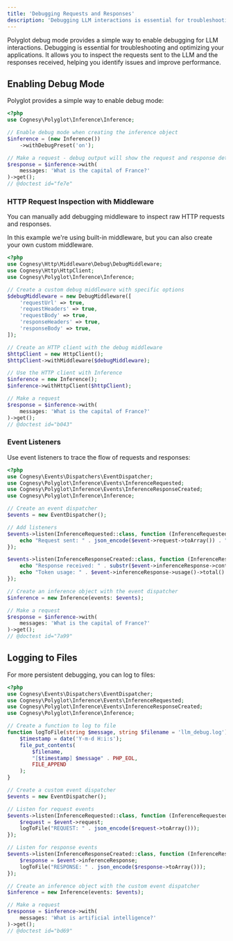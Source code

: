 ```yaml
---
title: 'Debugging Requests and Responses'
description: 'Debugging LLM interactions is essential for troubleshooting and optimizing your applications.'
---
```


Polyglot debug mode provides a simple way to enable debugging for LLM interactions. Debugging is essential for troubleshooting and optimizing your applications. It allows you to inspect the requests sent to the LLM and the responses received, helping you identify issues and improve performance.



## Enabling Debug Mode

Polyglot provides a simple way to enable debug mode:

```php
<?php
use Cognesy\Polyglot\Inference\Inference;

// Enable debug mode when creating the inference object
$inference = (new Inference())
    ->withDebugPreset('on');

// Make a request - debug output will show the request and response details
$response = $inference->with(
    messages: 'What is the capital of France?'
)->get();
// @doctest id="fe7e"
```




### HTTP Request Inspection with Middleware

You can manually add debugging middleware to inspect raw HTTP requests and responses.

In this example we're using built-in middleware, but you can also create your own custom middleware.

```php
<?php
use Cognesy\Http\Middleware\Debug\DebugMiddleware;
use Cognesy\Http\HttpClient;
use Cognesy\Polyglot\Inference\Inference;

// Create a custom debug middleware with specific options
$debugMiddleware = new DebugMiddleware([
    'requestUrl' => true,
    'requestHeaders' => true,
    'requestBody' => true,
    'responseHeaders' => true,
    'responseBody' => true,
]);

// Create an HTTP client with the debug middleware
$httpClient = new HttpClient();
$httpClient->withMiddleware($debugMiddleware);

// Use the HTTP client with Inference
$inference = new Inference();
$inference->withHttpClient($httpClient);

// Make a request
$response = $inference->with(
    messages: 'What is the capital of France?'
)->get();
// @doctest id="b043"
```




### Event Listeners

Use event listeners to trace the flow of requests and responses:

```php
<?php
use Cognesy\Events\Dispatchers\EventDispatcher;
use Cognesy\Polyglot\Inference\Events\InferenceRequested;
use Cognesy\Polyglot\Inference\Events\InferenceResponseCreated;
use Cognesy\Polyglot\Inference\Inference;

// Create an event dispatcher
$events = new EventDispatcher();

// Add listeners
$events->listen(InferenceRequested::class, function (InferenceRequested $event) {
    echo "Request sent: " . json_encode($event->request->toArray()) . "\n";
});

$events->listen(InferenceResponseCreated::class, function (InferenceResponseCreated $event) {
    echo "Response received: " . substr($event->inferenceResponse->content(), 0, 50) . "...\n";
    echo "Token usage: " . $event->inferenceResponse->usage()->total() . "\n";
});

// Create an inference object with the event dispatcher
$inference = new Inference(events: $events);

// Make a request
$response = $inference->with(
    messages: 'What is the capital of France?'
)->get();
// @doctest id="7a99"
```






## Logging to Files

For more persistent debugging, you can log to files:

```php
<?php
use Cognesy\Events\Dispatchers\EventDispatcher;
use Cognesy\Polyglot\Inference\Events\InferenceRequested;
use Cognesy\Polyglot\Inference\Events\InferenceResponseCreated;
use Cognesy\Polyglot\Inference\Inference;

// Create a function to log to file
function logToFile(string $message, string $filename = 'llm_debug.log'): void {
    $timestamp = date('Y-m-d H:i:s');
    file_put_contents(
        $filename,
        "[$timestamp] $message" . PHP_EOL,
        FILE_APPEND
    );
}

// Create a custom event dispatcher
$events = new EventDispatcher();

// Listen for request events
$events->listen(InferenceRequested::class, function (InferenceRequested $event) {
    $request = $event->request;
    logToFile("REQUEST: " . json_encode($request->toArray()));
});

// Listen for response events
$events->listen(InferenceResponseCreated::class, function (InferenceResponseCreated $event) {
    $response = $event->inferenceResponse;
    logToFile("RESPONSE: " . json_encode($response->toArray()));
});

// Create an inference object with the custom event dispatcher
$inference = new Inference(events: $events);

// Make a request
$response = $inference->with(
    messages: 'What is artificial intelligence?'
)->get();
// @doctest id="bd69"
```
